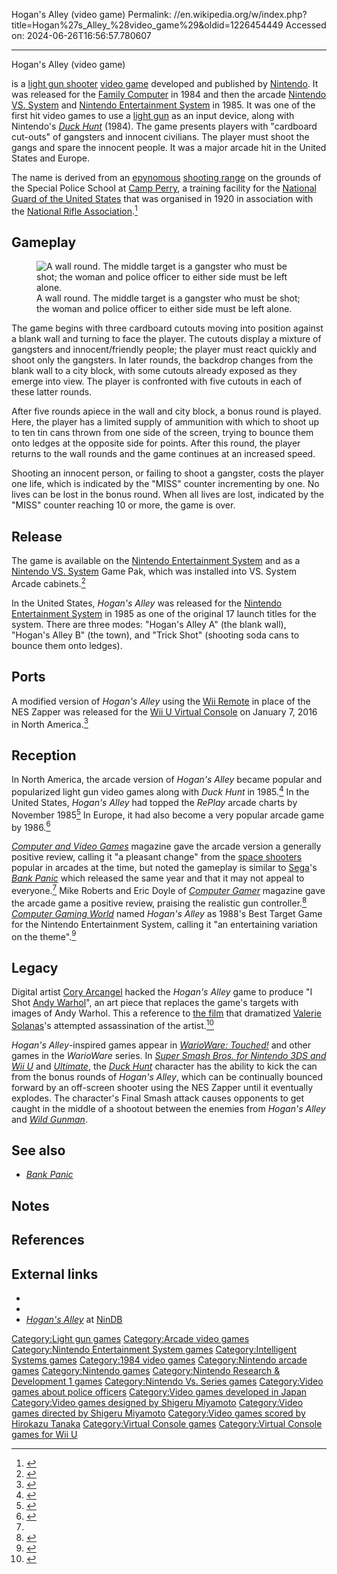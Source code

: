 Hogan's Alley (video game)
Permalink: //en.wikipedia.org/w/index.php?title=Hogan%27s_Alley_%28video_game%29&oldid=1226454449
Accessed on: 2024-06-26T16:56:57.780607



------
Hogan's Alley (video game)
{{short description|1984 video game}}
{{Use mdy dates|date=January 2019}}
{{More citations needed|date=July 2008}}
{{Infobox video game
| title = Hogan's Alley
| image = Hogan's Alley Cover.jpg
| caption = [[Nintendo Entertainment System#European .22Mattel.22 and .22NES.22 Versions|REV-A]] box art
| developer = [[Nintendo Research & Development 1|Nintendo R&D1]]<br>[[Intelligent Systems]]
| publisher = [[Nintendo]]
| director = [[Shigeru Miyamoto]]<ref name="Micom">{{cite journal |last1=Yamashita |first1=Akira |title=Shigeru Miyamoto Interview: Profile of Shigeru Miyamoto |journal=[[:ja:マイコンBASICマガジン|Micom BASIC]] |date=8 January 1989 |issue=1989–02 |language=ja |quote=Famicom (as director & game designer) - ''Hogan's Alley'', ''Excitebike'', ''Super Mario Bros.'', ''The Legend of Zelda'', ''Wild Gunman'', ''Duck Hunt'', ''Devil World'', ''Spartan X''}}</ref>
| designer = Shigeru Miyamoto<ref name="Micom"/>
| composer = [[Hirokazu Tanaka]]
| platforms = [[Famicom/NES]]<br>[[Arcade video game|Arcade]]
| released = '''Famicom/NES''' {{vgrelease|JP|June 12, 1984|NA|October 18, 1985|EU|December 15, 1987}} '''Arcade''' {{vgrelease|NA|March 1, 1985<ref>{{cite web |title=Hogan's Alley (Registration Number PA0000260315) |url=https://cocatalog.loc.gov |website=[[United States Copyright Office]] |access-date=6 May 2021}}</ref>|EU|August 1985<ref name="CVG47">{{cite magazine |title=Arcade Action: Hogan's Alley |magazine=[[Computer and Video Games]] |date=16 August 1985 |issue=47 (September 1985) |page=119 |url=https://www.solvalou.com/arcade/reviews/218/593}}</ref>}}
| genre = [[Light gun shooter]]
| modes = Single-player
| arcade system = [[Nintendo VS. System]]
}}

{{nihongo foot|'''''Hogan's Alley'''''|ホーガンズアレイ|Hōganzu Arei|lead=yes|group=lower-alpha}} is a [[light gun shooter]] [[video game]] developed and published by [[Nintendo]]. It was released for the [[Family Computer]] in 1984 and then the arcade [[Nintendo VS. System]] and [[Nintendo Entertainment System]] in 1985. It was one of the first hit video games to use a [[light gun]] as an input device, along with Nintendo's ''[[Duck Hunt]]'' (1984). The game presents players with "cardboard cut-outs" of gangsters and innocent civilians. The player must shoot the gangs and spare the innocent people. It was a major arcade hit in the United States and Europe.

The name is derived from an [[Hogan's Alley (FBI)#History|epynomous]] [[shooting range]] on the grounds of the Special Police School at [[Camp Perry]], a training facility for the [[National Guard of the United States]] that was organised in 1920 in association with the [[National Rifle Association]].<ref>{{cite news|title=The Surprising Comic Origins of a Classic Nintendo Video Game|first=Brian|last=Cronin|date=Mar 8, 2017|work=[[Comic Book Resources]]|url=https://www.cbr.com/hogans-alley-nintendo-fbi-yellow-kid/}}</ref>

==Gameplay==
[[File:Hogan's Alley Screenshot NES.png|thumb|left|A wall round. The middle target is a gangster who must be shot; the woman and police officer to either side must be left alone.]]

The game begins with three cardboard cutouts moving into position against a blank wall and turning to face the player. The cutouts display a mixture of gangsters and innocent/friendly people; the player must react quickly and shoot only the gangsters. In later rounds, the backdrop changes from the blank wall to a city block, with some cutouts already exposed as they emerge into view. The player is confronted with five cutouts in each of these latter rounds.

After five rounds apiece in the wall and city block, a bonus round is played. Here, the player has a limited supply of ammunition with which to shoot up to ten tin cans thrown from one side of the screen, trying to bounce them onto ledges at the opposite side for points. After this round, the player returns to the wall rounds and the game continues at an increased speed.

Shooting an innocent person, or failing to shoot a gangster, costs the player one life, which is indicated by the "MISS" counter incrementing by one. No lives can be lost in the bonus round. When all lives are lost, indicated by the "MISS" counter reaching 10 or more, the game is over.

==Release==
The game is available on the [[Nintendo Entertainment System]] and as a [[Nintendo VS. System]] Game Pak, which was installed into VS. System Arcade cabinets.<ref>{{cite web|url=http://www.johnsarcade.com/nintendo_vs_ppu_info.php|title=Nintendo Vs. Unisystem Nintendo Vs. Dualsystem Arcade Manuals, PPU, PCB info, daughter board info, Nintendo Vs. Instruction Cards, game info|website=www.johnsarcade.com}}</ref>

In the United States, ''Hogan's Alley'' was released for the [[Nintendo Entertainment System]] in 1985 as one of the original 17 launch titles for the system. There are three modes: "Hogan's Alley A" (the blank wall), "Hogan's Alley B" (the town), and "Trick Shot" (shooting soda cans to bounce them onto ledges).

==Ports==
A modified version of ''Hogan's Alley'' using the [[Wii Remote]] in place of the NES Zapper was released for the [[Wii U Virtual Console]] on January 7, 2016 in North America.<ref>{{Cite web|url=https://www.nintendo.com/games/detail/hogans-alley-wii-u/|title=Hogan's Alley for Wii U - Nintendo Game Details}}</ref>

==Reception==
In North America, the arcade version of ''Hogan's Alley'' became popular and popularized light gun video games along with ''Duck Hunt'' in 1985.<ref name="Adlum">{{cite magazine |last=Adlum |first=Eddie |title=The Replay Years: Reflections from Eddie Adlum |magazine=RePlay |date=November 1985 |volume=11 |issue=2 |pages=134-175 (170-1) |url=https://archive.org/details/re-play-volume-11-issue-no.-2-november-1985-600DPI/RePlay%20-%20Volume%2011%2C%20Issue%20No.%202%20-%20November%201985/page/170/mode/2up}}</ref> In the United States, ''Hogan's Alley'' had topped the ''RePlay'' arcade charts by November 1985<ref>{{cite magazine |title=RePlay: The Players' Choice |magazine=RePlay |date=November 1985 |volume=11 |issue=2 |page=6 |url=https://archive.org/details/re-play-volume-11-issue-no.-2-november-1985-600DPI/RePlay%20-%20Volume%2011%2C%20Issue%20No.%202%20-%20November%201985%20%28Compressed%29/page/6}}</ref> In Europe, it had also become a very popular arcade game by 1986.<ref name=":7">{{Cite magazine|last=Edgeley|first=Clare|title=Arcade Action|magazine=Computer and Video Games|issue=63 (January 1987)|date=16 December 1986|publisher=[[EMAP]]|location=United Kingdom|issn=0261-3697|pages=138–9|url=https://archive.org/details/cvg-magazine-063/page/n137/mode/2up}}</ref>

''[[Computer and Video Games]]'' magazine gave the arcade version a generally positive review, calling it "a pleasant change" from the [[Shoot 'em up|space shooters]] popular in arcades at the time, but noted the gameplay is similar to [[Sega]]'s ''[[Bank Panic]]'' which released the same year and that it may not appeal to everyone.<ref name="CVG47"/> Mike Roberts and Eric Doyle of ''[[Computer Gamer]]'' magazine gave the arcade game a positive review, praising the realistic gun controller.<ref name="CG8">{{cite magazine |last1=Roberts |first1=Mike |last2=Doyle |first2=Eric |title=Coin-Op Connection |magazine=[[Computer Gamer]] |date=November 1985 |issue=8 |pages=26–7 |url=https://archive.org/details/Computer_Gamer_Issue_08_1985-11_Argus_Press_GB/page/n25/mode/2up}}</ref> ''[[Computer Gaming World]]'' named ''Hogan's Alley'' as 1988's Best Target Game for the Nintendo Entertainment System, calling it "an entertaining variation on the theme".<ref name="cgw198811">{{cite magazine | title=Video Gaming World | magazine=[[Computer Gaming World]] | issue=53 | date=November 1988 | url=http://www.cgwmuseum.org/galleries/issues/cgw_53.pdf | accessdate=April 23, 2016 | last1=Kunkel | first1=Bill | last2=Worley | first2=Joyce | last3=Katz | first3=Arnie | pages=55}}</ref>

==Legacy==
Digital artist [[Cory Arcangel]] hacked the ''Hogan's Alley'' game to produce "I Shot [[Andy Warhol]]", an art piece that replaces the game's targets with images of Andy Warhol. This a reference to [[I Shot Andy Warhol| the film]] that dramatized [[Valerie Solanas]]'s attempted assassination of the artist.<ref>{{cite web |title=Interview with Cory Arcangel |publisher=Guggenheim Museum and Langlois Foundation for Art, Science, and Technology |date=January 1, 2004 |work=Seeing Double: Emulation in Theory and Practice |url=http://variablemedia.net/e/seeingdouble/index.html |accessdate=January 27, 2012}}</ref>

''Hogan's Alley''-inspired games appear in ''[[WarioWare: Touched!]]'' and other games in the ''WarioWare'' series. In ''[[Super Smash Bros. for Nintendo 3DS and Wii U]]'' and ''[[Super Smash Bros. Ultimate|Ultimate]]'', the ''[[Duck Hunt]]'' character has the ability to kick the can from the bonus rounds of ''Hogan's Alley'', which can be continually bounced forward by an off-screen shooter using the NES Zapper until it eventually explodes. The character's Final Smash attack causes opponents to get caught in the middle of a shootout between the enemies from ''Hogan's Alley'' and ''[[Wild Gunman]]''.

==See also==
* ''[[Bank Panic]]''

== Notes ==
{{notelist}}

==References==
{{Reflist}}

==External links==
* {{KLOV game|id=8128|name=Hogan's Alley}}
* {{moby game|id=/hogans-alley|name=''Hogan's Alley''}}
* [https://web.archive.org/web/20100626034845/http://www.nindb.net/game/hogans-alley.html ''Hogan's Alley''] at [http://www.nindb.net NinDB]

{{NES Zapper|state=expanded}}
{{Shigeru Miyamoto}}
{{Intelligent Systems}}
{{Authority control}}

[[Category:Light gun games]]
[[Category:Arcade video games]]
[[Category:Nintendo Entertainment System games]]
[[Category:Intelligent Systems games]]
[[Category:1984 video games]]
[[Category:Nintendo arcade games]]
[[Category:Nintendo games]]
[[Category:Nintendo Research & Development 1 games]]
[[Category:Nintendo Vs. Series games]]
[[Category:Video games about police officers]]
[[Category:Video games developed in Japan]]
[[Category:Video games designed by Shigeru Miyamoto]]
[[Category:Video games directed by Shigeru Miyamoto]]
[[Category:Video games scored by Hirokazu Tanaka]]
[[Category:Virtual Console games]]
[[Category:Virtual Console games for Wii U]]